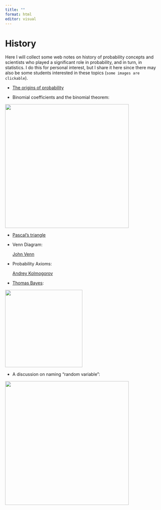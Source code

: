 ```yaml
---
title: ""
format: html
editor: visual
---
```


# History

Here I will collect some web notes on history of probability concepts and scientists who played a significant role in probability, and in turn, in statistics. I do this for personal interest, but I share it here since there may also be some students interested in these topics (`some images are clickable`).

-   [The origins of probability](https://timesofmalta.com/articles/the-origins-of-probability.684474)

-   Binomial coefficients and the binomial theorem:

[![](images/cardano.png){fig-align="center" width="400"}](https://twitter.com/HOS_ASA)

-   [Pascal's triangle](https://en.wikipedia.org/wiki/Pascal%27s_triangle)

-   Venn Diagram:

    [John Venn](https://en.wikipedia.org/wiki/John_Venn)

-   Probability Axioms:

    [Andrey Kolmogorov](https://en.wikipedia.org/wiki/Andrey_Kolmogorov)

-   [Thomas Bayes](https://tr.wikipedia.org/wiki/Thomas_Bayes):

[![](images/bayes.png){fig-align="center" width="250"}](https://tr.wikipedia.org/wiki/Thomas_Bayes)

-   A discussion on naming "random variable":

  [![](images/randomvariable.png){fig-align="center" width="400"}](https://twitter.com/HOS_ASA/status/1590478240397021184)
    